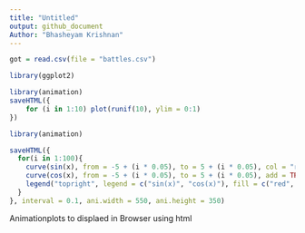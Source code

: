 ```yaml
---
title: "Untitled"
output: github_document
Author: "Bhasheyam Krishnan"
---
```


```r
got = read.csv(file = "battles.csv")
```

```r
library(ggplot2)
```

```r
library(animation)
saveHTML({
    for (i in 1:10) plot(runif(10), ylim = 0:1)
})
```

```r
library(animation)

saveHTML({
  for(i in 1:100){
    curve(sin(x), from = -5 + (i * 0.05), to = 5 + (i * 0.05), col = "red", ylab = "")
    curve(cos(x), from = -5 + (i * 0.05), to = 5 + (i * 0.05), add = TRUE, col = "blue", ylab = "")
    legend("topright", legend = c("sin(x)", "cos(x)"), fill = c("red", "blue"), bty = "n")
  }
}, interval = 0.1, ani.width = 550, ani.height = 350)
```

Animationplots to displaed in Browser using html 